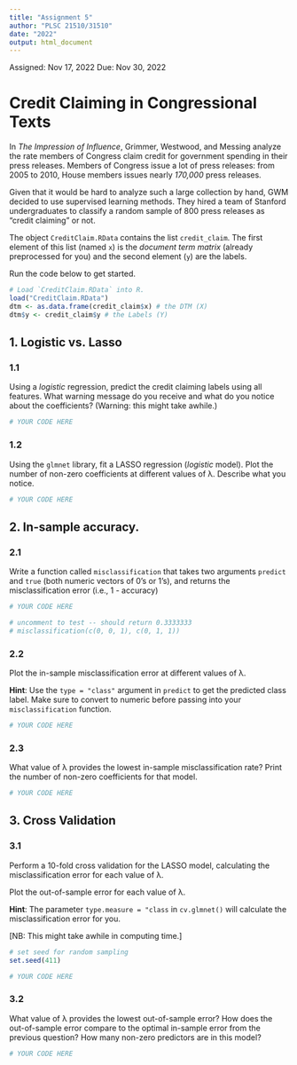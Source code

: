 ```yaml
---
title: "Assignment 5"
author: "PLSC 21510/31510"
date: "2022"
output: html_document
---
```


Assigned: Nov 17, 2022
Due: Nov 30, 2022

# Credit Claiming in Congressional Texts

In *The Impression of Influence*, Grimmer, Westwood, and Messing analyze the rate members of Congress claim credit for government spending in their press releases. Members of Congress issue a lot of press releases: from 2005 to 2010, House members issues nearly *170,000* press releases.

Given that it would be hard to analyze such a large collection by hand, GWM decided to use supervised learning methods. They hired a team of Stanford undergraduates to classify a random sample of 800 press releases as "credit claiming" or not. 

The object `CreditClaim.RData` contains the list `credit_claim`. The first element of this list (named `x`) is the *document term matrix* (already preprocessed for you) and the second element (`y`) are the labels.

Run the code below to get started.

```r
# Load `CreditClaim.RData` into R.
load("CreditClaim.RData")
dtm <- as.data.frame(credit_claim$x) # the DTM (X)
dtm$y <- credit_claim$y # the Labels (Y)
```

## 1. Logistic vs. Lasso

### 1.1

Using a *logistic* regression, predict the credit claiming labels using all features. What warning message do you receive and what do you notice about the coefficients? (Warning: this might take awhile.)

```r
# YOUR CODE HERE
```

### 1.2

Using the `glmnet` library, fit a LASSO regression (*logistic* model). Plot the number of non-zero coefficients at different values of λ. Describe what you notice.

```r
# YOUR CODE HERE
```

## 2. In-sample accuracy.

### 2.1 

Write a function called `misclassification` that takes two arguments `predict` and `true` (both numeric vectors of 0's or 1's), and returns the misclassification error (i.e., 1 - accuracy)

```r
# YOUR CODE HERE

# uncomment to test -- should return 0.3333333
# misclassification(c(0, 0, 1), c(0, 1, 1))
```

### 2.2

Plot the in-sample misclassification error at different values of λ. 

**Hint**: Use the `type = "class"` argument in `predict` to get the predicted class label. Make sure to convert to numeric before passing into your `misclassification` function.

```r
# YOUR CODE HERE
``` 

### 2.3

What value of λ provides the lowest in-sample misclassification rate? Print the number of non-zero coefficients for that model.

```r
# YOUR CODE HERE
```

## 3. Cross Validation

### 3.1

Perform a 10-fold cross validation for the LASSO model, calculating the misclassification error for each value of λ. 

Plot the out-of-sample error for each value of λ.

**Hint**: The parameter `type.measure = "class` in `cv.glmnet()` will calculate the misclassification error for you.

[NB: This might take awhile in computing time.]

```r
# set seed for random sampling
set.seed(411)

# YOUR CODE HERE
```

### 3.2

What value of λ provides the lowest out-of-sample error? How does the out-of-sample error compare to the optimal in-sample error from the previous question? How many non-zero predictors are in this model?

```r
# YOUR CODE HERE
```